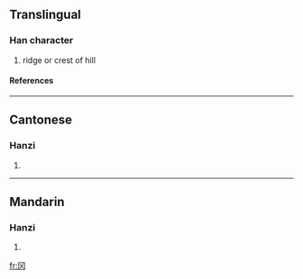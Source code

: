 {{see|岡}}

==Translingual==
===Han character===
{{Han char|rn=13|rad=冂|as=02|sn=4|four=|canj=月大 (BK)}}
# ridge or crest of hill
====References====
{{Han ref|kx=0128.351|hdz=10097.030|uh=5188|ud=20872}}
----
==Cantonese==
===Hanzi===
{{yue-hanzi|jyut=|y=gong1}}
# {{defn|Cantonese}}
----
==Mandarin==
===Hanzi===
{{cmn-hanzi|tra=岡|pin=[[gāng]] ([[gang1]])|wg=kang<sup>1</sup>}}
# {{defn|Mandarin}}




[[fr:冈]]